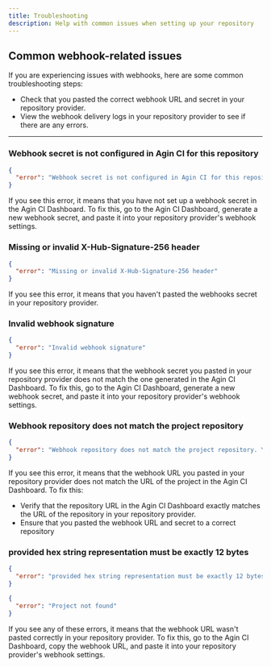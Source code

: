 ```yaml
---
title: Troubleshooting
description: Help with common issues when setting up your repository
---
```



## Common webhook-related issues

If you are experiencing issues with webhooks, here are some common troubleshooting steps:

- Check that you pasted the correct webhook URL and secret in your repository provider.
- View the webhook delivery logs in your repository provider to see if there are any errors.

---

### Webhook secret is not configured in Agin CI for this repository

```json
{
  "error": "Webhook secret is not configured in Agin CI for this repository"
}
```

If you see this error, it means that you have not set up a webhook secret in the Agin CI Dashboard. To fix this, go to the Agin CI Dashboard, generate a new webhook secret, and paste it into your repository provider's webhook settings.

### Missing or invalid X-Hub-Signature-256 header

```json
{
  "error": "Missing or invalid X-Hub-Signature-256 header"
}
```

If you see this error, it means that you haven't pasted the webhooks secret in your repository provider.

### Invalid webhook signature

```json
{
  "error": "Invalid webhook signature"
}
```

If you see this error, it means that the webhook secret you pasted in your repository provider does not match the one generated in the Agin CI Dashboard. To fix this, go to the Agin CI Dashboard, generate a new webhook secret, and paste it into your repository provider's webhook settings.

### Webhook repository does not match the project repository

```json
{
  "error": "Webhook repository does not match the project repository. You likely pasted URL from another project or need to update repository URL in the Agin CI Dashboard."
}
```

If you see this error, it means that the webhook URL you pasted in your repository provider does not match the URL of the project in the Agin CI Dashboard. To fix this:

- Verify that the repository URL in the Agin CI Dashboard exactly matches the URL of the repository in your repository provider.
- Ensure that you pasted the webhook URL and secret to a correct repository

### provided hex string representation must be exactly 12 bytes

```json
{
  "error": "provided hex string representation must be exactly 12 bytes, instead got: \"86ce80d274952cc865dc3eb\", length 23"
}
```
```json
{
  "error": "Project not found"
}
```

If you see any of these errors, it means that the webhook URL wasn't pasted correctly in your repository provider. To fix this, go to the Agin CI Dashboard, copy the webhook URL, and paste it into your repository provider's webhook settings.